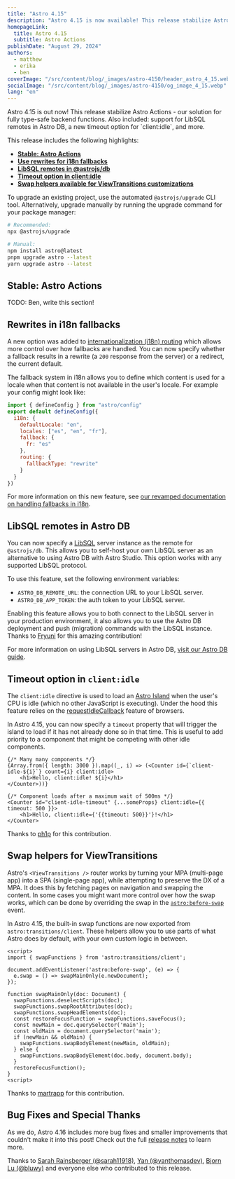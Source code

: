 ```yaml
---
title: "Astro 4.15"
description: "Astro 4.15 is now available! This release stabilize Astro Actions - our solution for fully type-safe backend functions. Also included: support for LibSQL remotes in Astro DB, a new timeout option for `client:idle`, and more."
homepageLink:
  title: Astro 4.15
  subtitle: Astro Actions
publishDate: "August 29, 2024"
authors:
  - matthew
  - erika
  - ben
coverImage: "/src/content/blog/_images/astro-4150/header_astro_4_15.webp"
socialImage: "/src/content/blog/_images/astro-4150/og_image_4_15.webp"
lang: "en"
---
```



<BlogSummary>
  Astro 4.15 is out now! This release stabilize Astro Actions - our solution for fully type-safe backend functions. Also included: support for LibSQL remotes in Astro DB, a new timeout option for `client:idle`, and more.
</BlogSummary>

This release includes the following highlights:

- [**Stable: Astro Actions**](#stable-astro-actions)
- [**Use rewrites for i18n fallbacks**](#rewrites-in-i18n-fallbacks)
- [**LibSQL remotes in @astrojs/db**](#libsql-remotes-in-astro-db)
- [**Timeout option in client:idle**](#timeout-option-in-clientidle)
- [**Swap helpers available for ViewTransitions customizations**](#swap-helpers-for-viewtransitions)

To upgrade an existing project, use the automated `@astrojs/upgrade` CLI tool. Alternatively, upgrade manually by running the upgrade command for your package manager:

```sh
# Recommended:
npx @astrojs/upgrade

# Manual:
npm install astro@latest
pnpm upgrade astro --latest
yarn upgrade astro --latest
```

## Stable: Astro Actions

TODO: Ben, write this section!

## Rewrites in i18n fallbacks

A new option was added to [internationalization (i18n) routing](https://docs.astro.build/en/guides/internationalization/) which allows more control over how fallbacks are handled. You can now specify whether a fallback results in a rewrite (a `200` response from the server) or a redirect, the current default.

The fallback system in i18n allows you to define which content is used for a locale when that content is not available in the user's locale. For example your config might look like:

```js
import { defineConfig } from "astro/config"
export default defineConfig({
  i18n: {
    defaultLocale: "en",
    locales: ["es", "en", "fr"],
    fallback: {
      fr: "es"
    },
    routing: {
      fallbackType: "rewrite"
    }
  }
})
```

For more information on this new feature, see [our revamped documentation on handling fallbacks in i18n](https://docs.astro.build/en/guides/internationalization/#fallback).

## LibSQL remotes in Astro DB

You can now specify a [LibSQL](https://turso.tech/libsql) server instance as the remote for `@astrojs/db`. This allows you to self-host your own LibSQL server as an alternative to using Astro DB with Astro Studio. This option works with any supported LibSQL protocol.

To use this feature, set the following environment variables:

- `ASTRO_DB_REMOTE_URL`: the connection URL to your LibSQL server.
- `ASTRO_DB_APP_TOKEN`: the auth token to your LibSQL server.

Enabling this feature allows you to both connect to the LibSQL server in your production environment, it also allows you to use the Astro DB deployment and push (migration) commands with the LibSQL instance. Thanks to [Fryuni](https://github.com/Fryuni) for this amazing contribution!

For more information on using LibSQL servers in Astro DB, [visit our Astro DB guide](https://docs.astro.build/en/guides/astro-db/#libsql).

## Timeout option in `client:idle`

The `client:idle` directive is used to load an [Astro Island](https://docs.astro.build/en/concepts/islands/) when the user's CPU is idle (which no other JavaScript is executing). Under the hood this feature relies on the [requestIdleCallback](https://developer.mozilla.org/en-US/docs/Web/API/Window/requestIdleCallback) feature of browsers.

In Astro 4.15, you can now specify a `timeout` property that will trigger the island to load if it has not already done so in that time. This is useful to add priority to a component that might be competing with other idle components.

```astro
{/* Many many components */}
{Array.from({ length: 3000 }).map((_, i) => (<Counter id={`client-idle-${i}`} count={i} client:idle>
	<h1>Hello, client:idle! ${i}</h1>
</Counter>))}

{/* Component loads after a maximum wait of 500ms */}
<Counter id="client-idle-timeout" {...someProps} client:idle={{ timeout: 500 }}>
	<h1>Hello, client:idle={'{{timeout: 500}}'}!</h1>
</Counter>
```

Thanks to [ph1p](https://github.com/ph1p) for this contribution.

## Swap helpers for ViewTransitions

Astro's `<ViewTransitions />` router works by turning your MPA (multi-page app) into a SPA (single-page app), while attempting to preserve the DX of a MPA. It does this by fetching pages on navigation and swapping the content. In some cases you might want more control over how the swap works, which can be done by overriding the swap in the [`astro:before-swap`](https://docs.astro.build/en/guides/view-transitions/#astrobefore-swap) event.

In Astro 4.15, the built-in swap functions are now exported from `astro:transitions/client`. These helpers allow you to use parts of what Astro does by default, with your own custom logic in between.

```astro
<script>
import { swapFunctions } from 'astro:transitions/client';

document.addEventListener('astro:before-swap', (e) => {
  e.swap = () => swapMainOnly(e.newDocument);
});

function swapMainOnly(doc: Document) {
  swapFunctions.deselectScripts(doc);
  swapFunctions.swapRootAttributes(doc);
  swapFunctions.swapHeadElements(doc);
  const restoreFocusFunction = swapFunctions.saveFocus();
  const newMain = doc.querySelector('main');
  const oldMain = document.querySelector('main');
  if (newMain && oldMain) {
    swapFunctions.swapBodyElement(newMain, oldMain);
  } else {
    swapFunctions.swapBodyElement(doc.body, document.body);
  }
  restoreFocusFunction();
}
<script>
```

Thanks to [martrapp](https://github.com/martrapp) for this contribution.

## Bug Fixes and Special Thanks

As we do, Astro 4.16 includes more bug fixes and smaller improvements that couldn't make it into this post! Check out the full [release notes](https://github.com/withastro/astro/blob/refs/heads/main/packages/astro/CHANGELOG.md#4130) to learn more.

Thanks to [Sarah Rainsberger (@sarah11918)](https://github.com/sarah11918), [Yan (@yanthomasdev)](https://github.com/yanthomasdev), [Bjorn Lu (@bluwy)](https://github.com/bluwy) and everyone else who contributed to this release.

